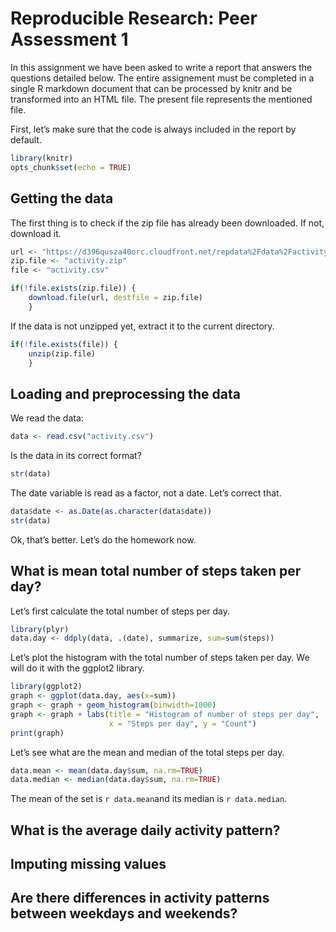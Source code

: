 # Reproducible Research: Peer Assessment 1

In this assignment we have been asked to write a report that answers the questions detailed below. The entire assignement must be completed in a single R markdown document that can be processed by knitr and be transformed into an HTML file. The present file represents the mentioned file.

First, let's make sure that the code is always included in the report by default.

```r
library(knitr)
opts_chunk$set(echo = TRUE)
```


## Getting the data
The first thing is to check if the zip file has already been downloaded. If not, download it.
```r
url <- "https://d396qusza40orc.cloudfront.net/repdata%2Fdata%2Factivity.zip"
zip.file <- "activity.zip"
file <- "activity.csv"

if(!file.exists(zip.file)) {
    download.file(url, destfile = zip.file)
    }
```

If the data is not unzipped yet, extract it to the current directory.
```r
if(!file.exists(file)) {
    unzip(zip.file)
    }
```

## Loading and preprocessing the data

We read the data:
```r
data <- read.csv("activity.csv")
```

Is the data in its correct format?
```r
str(data)
```

The date variable is read as a factor, not a date. Let's correct that.
```r
data$date <- as.Date(as.character(data$date))
str(data)
```

Ok, that's better. Let's do the homework now.

## What is mean total number of steps taken per day?
Let's first calculate the total number of steps per day.
```r
library(plyr)
data.day <- ddply(data, .(date), summarize, sum=sum(steps))
```

Let's plot the histogram with the total number of steps taken per day. We will do it with the ggplot2 library.
```r
library(ggplot2)
graph <- ggplot(data.day, aes(x=sum))
graph <- graph + geom_histogram(binwidth=1000)
graph <- graph + labs(title = "Histogram of number of steps per day",
                      x = "Steps per day", y = "Count")
print(graph)
```

Let's see what are the mean and median of the total steps per day.
```r
data.mean <- mean(data.day$sum, na.rm=TRUE)
data.median <- median(data.day$sum, na.rm=TRUE)
```

The mean of the set is `r data.mean`and its median is `r data.median`.

## What is the average daily activity pattern?



## Imputing missing values



## Are there differences in activity patterns between weekdays and weekends?
